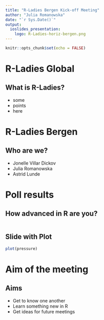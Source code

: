 ```yaml
---
title: "R-Ladies Bergen Kick-off Meeting"
author: "Julia Romanowska"
date: "`r Sys.Date()`"
output:
  ioslides_presentation:
    logo: R-Ladies-horiz-bergen.png
---
```


```r
knitr::opts_chunk$set(echo = FALSE)
```

# R-Ladies Global

## What is R-Ladies?

- some
- points
- here

# R-Ladies Bergen

## Who are we?

- Jonelle Villar Dickov
- Julia Romanowska
- Astrid Lunde

# Poll results

## How advanced in R are you?

```r

```

## Slide with Plot

```r
plot(pressure)
```

# Aim of the meeting

## Aims

- Get to know one another
- Learn something new in R
- Get ideas for future meetings
